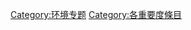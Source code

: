 {{Wikipedia category}}
{{Articles by Importance| topic=環境|project=環境|format=TOC}}
{{catmore1|[[Wikipedia:環境专题|Wikipedia:環境专题]]}}

[[Category:环境专题|Category:环境专题]]
[[Category:各重要度條目|Category:各重要度條目]]